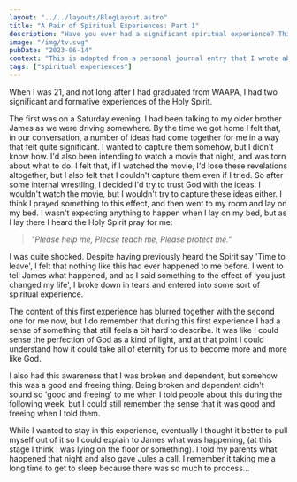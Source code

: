 ```yaml
---
layout: "../../layouts/BlogLayout.astro"
title: "A Pair of Spiritual Experiences: Part 1"
description: "Have you ever had a significant spiritual experience? This was my first standout."
image: "/img/tv.svg"
pubDate: "2023-06-14"
context: "This is adapted from a personal journal entry that I wrote about an experience I had on Sat 17 Dec 2011."
tags: ["spiritual experiences"]
---
```

When I was 21, and not long after I had graduated from WAAPA, I had two significant and formative experiences of the Holy Spirit. 

The first was on a Saturday evening. I had been talking to my older brother James as we were driving somewhere. By the time we got home I felt that, in our conversation, a number of ideas had come together for me in a way that felt quite significant. I wanted to capture them somehow, but I didn't know how. I'd also been intending to watch a movie that night, and was torn about what to do. I felt that, if I watched the movie, I'd lose these revelations altogether, but I also felt that I couldn't capture them even if I tried. So after some internal wrestling, I decided I'd try to trust God with the ideas. I wouldn't watch the movie, but I wouldn't try to capture these ideas either. I think I prayed something to this effect, and then went to my room and lay on my bed. I wasn't expecting anything to happen when I lay on my bed, but as I lay there I heard the Holy Spirit pray for me: 

> _"Please help me, Please teach me, Please protect me."_

I was quite shocked. Despite having previously heard the Spirit say 'Time to leave', I felt that nothing like this had ever happened to me before. I went to tell James what happened, and as I said something to the effect of 'you just changed my life', I broke down in tears and entered into some sort of spiritual experience. 

The content of this first experience has blurred together with the second one for me now, but I do remember that during this first experience I had a sense of something that still feels a bit hard to describe. It was like I could sense the perfection of God as a kind of light, and at that point I could understand how it could take all of eternity for us to become more and more like God. 

I also had this awareness that I was broken and dependent, but somehow this was a good and freeing thing. Being broken and dependent didn't sound so 'good and freeing' to me when I told people about this during the following week, but I could still remember the sense that it was good and freeing when I told them.

While I wanted to stay in this experience, eventually I thought it better to pull myself out of it so I could explain to James what was happening, (at this stage I think I was lying on the floor or something). I told my parents what happened that night and also gave Jules a call. I remember it taking me a long time to get to sleep because there was so much to process...